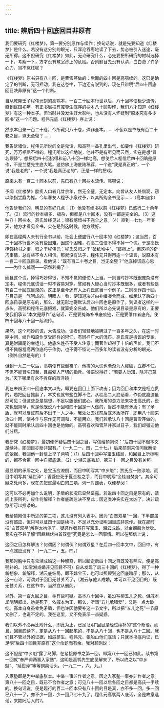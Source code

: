 ```yaml
---
---
---
```

title: 辨后四十回底回目非原有
---




我们要研究《红楼梦》，第一要分别原作与续作；换句话说，就是先要知道《红楼梦》是什么。若没有这分别的眼光，只浑沦吞枣地读了下去，势必被引入迷途，毫无所得。这不但研究《红楼梦》如此，无论研究什么，必先要把所研究的材料选择一下，考察一下，方才没有筑室沙上的危险。否则题目先没有认清，白白费了许多心力，岂不冤枉呢？

《红楼梦》原书只有八十回，是曹雪芹做的；后面的四十回是高鹗续的。这已是确定了的判断，无可摇动。我在这卷中，下边还有说到的，现在只辨明“后四十回底回目决非原有”这一个判断。

自从乾隆壬子程伟元刻的高鹗本，一百二十回本行世以后，八十回本便极少流传，直到民国初年，有正书局把有戚蓼生底序的抄本八十回影印，我们方才知道《红楼梦》有这一种本子。但当时并没发生好大影响，也从没有人怀疑到“原本究有多少回书”这一个问题。程伟元底《红楼梦》序上说：

然原本目录一百二十卷，今所藏只八十卷，殊非全本。……不佞以是书既有百二十卷之目，岂无全璧？……

我告诉诸位，程伟元所说的全是鬼话，和高鹗一鼻孔里出气，如要作《红楼梦》研究，万万相信不得的。程氏所以这样地说，他并不是有所见而云然，实在是想“冒名顶替”，想把后四十回抬得和前八十回一样地高，想使后人相信后四十回确是原作，不是兰墅先生底大笔。这仿佛上海底陆稿荐，一个说“我是真正的”，一个说“我是老的”，一个说“我是真正老的”，正是一样的把戏。

原来未有一百二十回本以前，先已有八十回抄本流传。高鹗说：

予闻《红楼梦》脍炙人口者几廿余年，然无全璧，无定本。向曾从友人处借观，窃以染指尝鼎为憾。今年春友人程子小泉过予，以其所购全书见示……（高本自序）

他告诉我们的，明显的有好几点：（1）他没有续书以前《红楼梦》已盛行二十余年了。（2）流行的抄本极多、极杂，但都是八十回本，没有一部是完全的。（3）这种八十回抄本，高氏曾经见过；很有憾惜书不完全之意。（4）直到一七九一年春天，他方才看见全书，实在是到这时候，他方续好。

即在高程两人未刊行全书以前，社会上便盛行八十回本的《红楼梦》；这当然，百二十回本行世不免有些困难。因这个困难，程高二位便不得不掉一个谎。于是高氏掩饰续书之事，归之于程伟元：程氏又归之于“破纸堆中”、“鼓担上”。但这样的奇巧事情，总有些不令人相信。那就没有法子，程伟元只得再造一个谣言，说原本有一百二十回底目录。看他说：“既有百二十卷之目，岂无全璧？”他底掉谎底心思——为什么掉谎——昭然若揭了！

而且这个谎，掉得巧妙得很，不知不觉的便使人上当。一则当时抄本既很庞杂没有定本，程伟元底谎话一时不容易对穿。譬如有人疑心当时抄本既很多，或者有些是有百二十回底目录的。这正是至今还有人上程氏底当一个例子。二则高作四十回，与目录是一气呵成的。明眼人一看，便知道决非由补缀凑合而成。如承认了后四十回底目录是原有的，那么，就无形地得默认后四十回也是原作了。到读者这样的一点头，高鹗和程伟元底把戏，就算完全告成。他们所以必先说目录是原有的，正要使我们承认“本文是原作”这句话，正是要掩饰补书底痕迹，正是要借作者底光，使四十回与八十回一起流传。

果然，这个巧妙的谎，大告成功。读者们轻轻地被瞒过了一百多年之久，在这一时期中间，续作和原作享受同样的崇仰，有同样广大的流布。高氏真是撒谎的专家，真是附骥尾的幸运儿。他底名姓虽不受人注意；而著作却得了十倍的声价。我们不得不佩服程高两位底巧于作伪，也不得不怪诧一百多年的读者没有分析的眼光。（例外自然是有的）1

但到一九二一以后，高鹗便有些倒霉了，他撒的大谎也渐渐为人窥破，立脚不住，不但不能冒名顶替，且每受人严切的指斥。俗语说得好：“若要人勿知，除非己莫为。”天下哪里有永不拆穿的西洋镜！

我在未辨正四十回底本文以先，即要在回目上面下攻击；因为回目和本文是相连贯的，若把回目推翻了，本文也就有些立脚不住。从程高二人底话看，作伪底痕迹虽然可见；但这些总是揣想，不足以服他们底心。我所用的总方法来攻击高氏的，说来也很简单，就是他既说八十回和四十回是一人做的，当然不能有矛盾；有了矛盾，就可以反证前后不出于一人之手。我处处去找前后底矛盾所在，即用八十回来攻四十回，使补作与原作无可调和，不能两立。我们若承认八十回是曹雪芹做的，就不能同时承认后四十回也是他做的。高鹗喜欢和雪芹并家过日子，我们却强迫他们分居。

我研究《红楼梦》，最初便怀疑后四十回之目，写信给颉刚说：“后四十回不但本文是续补，即回目亦断非固有。”（一九二一，四，二十七。）后来颉刚来信问我断论底依据，我回他一封信上举了两项：（1）后四十回中写宝玉结局，和回目上所标明的，都不合第一回中自叙底话。（2）史湘云底丢却，第三十一回之目没有关照。

最显明的矛盾之处，是宝玉应潦倒，而目中明写其“中乡魁”；贾氏应一败涂地，而目中明写其“延世泽”；香菱应死于夏金桂之手，而目中明写“金桂自焚身”。其余可疑之处尚多，现在先把这最明白的三项，列一对照表，以便参阅：



这可以不必再加什么说明，矛盾的状况已显然呈露。若说四十回之目是原有的，请问上表所列，应作何解释？作者底疏忽决不至此；因这类冲突实在太凶了，决非疏忽所可以推诿的。

我给颉刚信中所述的第二项，这儿没有列入表中。因为“白首双星”一回，下半部虽没有照应，但只可以证四十回是续书，不足以充分证明回目底非原作。我在那时把“白首双星”解得太拘泥了，疑惑作者意在写宝玉、湘云成婚，以金麒麟为伏脉。我实在不甚了解“因麒麟伏白首双星”究竟是怎么一回事情。所以在那信上说：

这回之目怎样解法？何谓因？何谓伏？何谓双星？在后四十回本文中，回目中，有一点照应没有？（一九二一，五，四。）

我那时胸中只有宝湘成婚这一种解释，所以断定后四十回之目既没有照应，便是高鹗补的。（如宝湘成婚非见回目不可）自从发现了后三十回的《红楼梦》，得了一种新想象、新解释，湘云底结局，即不嫁宝玉，也可以照顾到这回底暗示；那么，从这一点论，可谓对于回目无甚关系了。（湘云与他人成婚，本可以不见回目的）既无甚关系，在这节中，当然宜从删削。

以外，第一百九回之目，稍有些可疑。高本八十回中，虽没写柳五儿之死，但戚本却明明叙出，她是死了。依戚本为正，那么，所谓“五儿承错爱”，又是一点大破绽。高本自身虽幸免矛盾，但也许因他要补这一节文字，所以把“五儿之死”一节原文删了，也说不定的。我在这里，又不免表示一点疑惑。

我们以外不必再比附什么，即此为止，已足证明“回目是经过续补的”这个断语。而且，回目底续下，定是从八十一回起笔的，不是从八十回，也不是从八十二回。我们且不管以外的证据，如戚蓼生、程伟元、张船山他们底话；只就本书底内证，已足明“后四十回目非原有”这个命题而有余。我对颉刚说：

这不但是“中乡魁”露了马脚，在紧接原书之第一回，即第八十一回已如此。续书第一回就“奉严词两番入家塾”，这明是高鹗先生底见解来了，所以终之以“中乡魁”、“延世泽”等等铜臭话头。（一九二一，六，九。）

入家塾即是为中举底张本。中举一事非作者之意，因之入家塾一事亦非作者之意。第八十一回之目，既已不合作者之意；可见八十一回以后各回之目都是高氏一手续的。换句话说，便是现行的百二十回本只有八十回的目是真，亦不多一回，多一回已八十一了，亦不少一回，少一回只七十九了。程伟元高鹗两人底话，全是故意造谣，来欺罔后人的2。